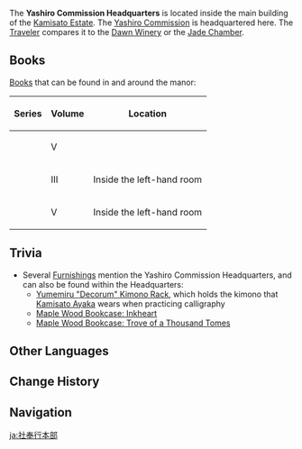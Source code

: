 {{Location Infobox
|image        = <gallery>
Yashiro Commission Headquarters Exterior.png|Exterior
Yashiro Commission Headquarters Interior.png|Interior
</gallery>
|type         = Point of Interest
|type2        = Instance
|region       = Inazuma
|area         = Narukami Island
|subarea      = Kamisato Estate
|icon         = Icon Kamisato Estate.svg
}}
The '''Yashiro Commission Headquarters''' is located inside the main building of the [[Kamisato Estate]]. The [[Yashiro Commission]] is headquartered here. The [[Traveler]] compares it to the [[Dawn Winery]] or the [[Jade Chamber]].

==Books==
[[Books]] that can be found in and around the manor:

{|class="wikitable"
! Series !! Volume !! Location
|-
| {{Item|A Legend of Sword|30|type=Book}} || V ||
|-
| {{Item|New Chronicles of the Six Kitsune|30|type=Book}} || III || Inside the left-hand room
|-
| {{Item|Princess Mina of the Fallen Nation|30|type=Book}} || V || Inside the left-hand room
|}

==Trivia==
* Several [[Furnishings]] mention the Yashiro Commission Headquarters, and can also be found within the Headquarters:
** [[Yumemiru "Decorum" Kimono Rack]], which holds the kimono that [[Kamisato Ayaka]] wears when practicing calligraphy
** [[Maple Wood Bookcase: Inkheart]]
** [[Maple Wood Bookcase: Trove of a Thousand Tomes]]

==Other Languages==
{{Other Languages
|en       = Yashiro Commission Headquarters
|zhs      = 社奉行本部
|zhs_rm   = Shè-fèngxíng Běnbù
|zht      = 社奉行本部
|zht_rm   = Shè-fèngxíng Běnbù
|zh_tl    = Yashiro Commission Headquarters
|ja       = 社奉行本部
|ja_rm    = Sha-bugyou Honbu{{Assumed}}
|ja_tl    = Yashiro Commission Headquarters
|ko       = 야시로 {{tt|봉행|奉行}} {{tt|본부|本部}}
|ko_rm    = Yasiro Bonghaeng Bonbu
|ko_tl    = Yashiro Commission Headquarters
|es       = Sede de la Comisión Yashiro
|es_tl    = Headquarters of the Yashiro Commission
|fr       = Siège de la Commission culturelle
|fr_tl    = Headquarters of the Cultural Commission
|ru       = Штаб комиссии Ясиро
|ru_tl    = Headquarters of the Yashiro Commission
|th       = ศูนย์บัญชาการสำนัก Yashiro
|th_rm    = Sun banchakan samnak Yashiro
|th_tl    = Yashiro Commission Command Center
|vi       = {{tt|Trụ Sở|住所}} {{tt|Hiệp Hội|協會}} Yashiro
|vi_tl    = Yashiro Commission Headquarters
|de       = Zentrale der Yashiro-Verwaltung
|de_tl    = Headquarters of the Yashiro Commission
|id       = Markas Yashiro Commission
|id_tl    = Yashiro Commission Headquarters
|pt       = Sede da Comissão Yashiro
|pt_tl    = Headquarters of the Yashiro Commission
|tr       = 
|tr_tl    = 
|it       = 
|it_tl    = 
}}

==Change History==
{{Change History|2.0}}

==Navigation==
{{PoI Navbox|Inazuma}}

[[ja:社奉行本部]]